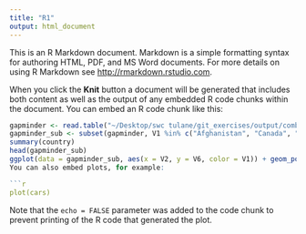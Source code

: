 ```yaml
---
title: "R1"
output: html_document
---
```


This is an R Markdown document. Markdown is a simple formatting syntax for authoring HTML, PDF, and MS Word documents. For more details on using R Markdown see <http://rmarkdown.rstudio.com>.

When you click the **Knit** button a document will be generated that includes both content as well as the output of any embedded R code chunks within the document. You can embed an R code chunk like this:

```r
gapminder <- read.table("~/Desktop/swc tulane/git_exercises/output/combined_gapMinder.tsv", sep = "\t")
gapminder_sub <- subset(gapminder, V1 %in% c("Afghanistan", "Canada", "China"))
summary(country)
head(gapminder_sub)
ggplot(data = gapminder_sub, aes(x = V2, y = V6, color = V1)) + geom_point(size = 3) + geom_point() + facet_grid(V2 ˜ .)
You can also embed plots, for example:

```r
plot(cars)
```

Note that the `echo = FALSE` parameter was added to the code chunk to prevent printing of the R code that generated the plot.
